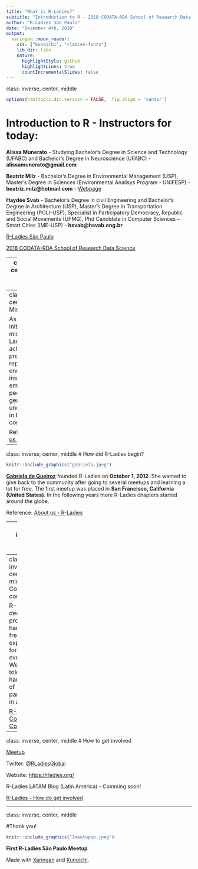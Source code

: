 ```yaml
---
title: "What is R-Ladies?"
subtitle: "Introduction to R - 2018 CODATA-RDA School of Research Data Science"
author: "R-Ladies São Paulo"
date: "December 4th, 2018"
output:
  xaringan::moon_reader:
    css: ["kunoichi", "rladies-fonts"]
    lib_dir: libs
    nature:
      highlightStyle: github
      highlightLines: true
      countIncrementalSlides: false
---
```

class:  inverse, center, middle
```r
options(htmltools.dir.version = FALSE,  fig.align = 'center')
```
# Introduction to R - Instructors for today:

**Alissa Munerato** - Studying Bachelor's Degree in Science and Technology (UFABC) and Bachelor's Degree in Neuroscience (UFABC) - **alissamunerato@gmail.com**

 **Beatriz Milz** - Bachelor's Degree in Environmental Management (USP), Master's Degree in Sciences (Environmental Analisys Program - UNIFESP) - **beatriz.milz@hotmail.com** - [Webpage](https://beatrizmilz.github.io)

**Haydée Svab** - Bachelor's Degree in civil Engineering and Bachelor's Degree in Architecture (USP), Master's Degree in Transportation Engineering (POLI-USP), 
Specialist in Participatory Democracy, Republic and Social Movements (UFMG), 
Phd Candidate in Computer Sciences – Smart Cities (IME-USP) - **hsvab@hsvab.eng.br**


[R-Ladies São Paulo](https://www.meetup.com/pt-BR/R-Ladies-Sao-Paulo)

[2018 CODATA-RDA School of Research Data Science](http://www.ictp-saifr.org/2018-codata-rda-school-of-research-data-science/)


---
class:  inverse, center, middle
# What is R-Ladies?

Worldwide organization that  promotes **gender diversity** in the R community. 

# How?

Meetups and mentorship in a friendly and safe environment. 


# For whom?
Underrepresented genders - including but not limited to cis/trans women, trans men, non-binary, genderqueer, agender


Reference: [About us - R-Ladies](https://rladies.org/about-us/)

---
class:  inverse, center, middle
# Mission 

As a diversity initiative, the mission of R-Ladies is to achieve proportionate representation by encouraging, inspiring, and empowering people of genders currently underrepresented in the R community.


Reference: [About us - R-Ladies](https://rladies.org/about-us/)


---
class:  inverse, center, middle
# How did R-Ladies begin?
```r
knitr::include_graphics("gabriela.jpeg")
```
**[Gabriela de Queiroz](https://github.com/gdequeiroz)** founded R-Ladies on **October 1, 2012**. She wanted to give back to the community after going to several meetups and learning a lot for free.  The first meetup was placed in **San Francisco, California (United States)**. In the following years more R-Ladies chapters started around the globe. 

Reference: [About us - R-Ladies](https://rladies.org/about-us/history/)

---
class:  inverse, center, middle

```r
knitr::include_graphics("shiny.png")
```


Reference: [R-Ladies Shiny App](https://gqueiroz.shinyapps.io/rshinylady/)  (03/12/2018)

---
class:  inverse, center, middle
# Code of conduct

R-Ladies is dedicated to providing a harassment-free experience for everyone. We do not tolerate harassment of participants in any form.


[R-Ladies Code of Conduct](https://rladies.org/code-of-conduct/)


---
class:  inverse, center, middle
# How to get involved

[Meetup](https://www.meetup.com/pt-BR/R-Ladies-Sao-Paulo)

Twitter: [@RLadiesGlobal](https://twitter.com/rladiesglobal)

Website: [https://rladies.org/](https://rladies.org/)

R-Ladies LATAM Blog (Latin America) - Comming soon!


[R-Ladies - How do get involved](https://rladies.org/about-us/help/)

---
class:  inverse, center, middle

#Thank you! 
```r
knitr::include_graphics("1meetupsp.jpeg")
```
**First R-Ladies São Paulo Meetup**

Made with [Xaringan](https://github.com/yihui/xaringan) and [Kunoichi](https://github.com/emitanaka/ninja-theme).
